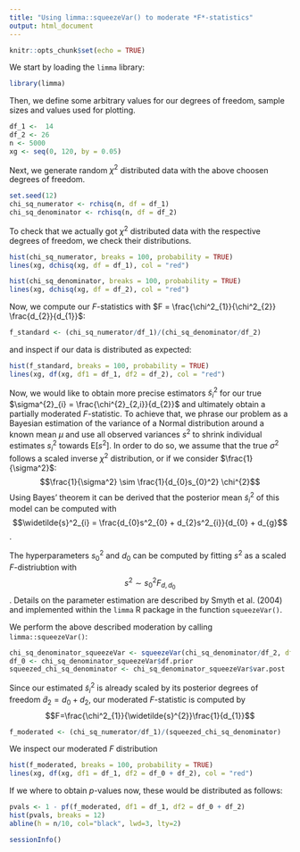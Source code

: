 ```yaml
---
title: "Using limma::squeezeVar() to moderate *F*-statistics"
output: html_document
---
```


```r
knitr::opts_chunk$set(echo = TRUE)
```

We start by loading the `limma` library:

```r
library(limma)
```

Then, we define some arbitrary values for our degrees of freedom, sample sizes and values used for plotting.

```r
df_1 <-  14
df_2 <- 26
n <- 5000
xg <- seq(0, 120, by = 0.05)
```

Next, we generate random $\chi^{2}$ distributed data with the above choosen degrees of freedom.

```r
set.seed(12)
chi_sq_numerator <- rchisq(n, df = df_1)
chi_sq_denominator <- rchisq(n, df = df_2)
```

To check that we actually got $\chi^{2}$ distributed data with the respective degrees of freedom, we check their distributions.

```r
hist(chi_sq_numerator, breaks = 100, probability = TRUE)
lines(xg, dchisq(xg, df = df_1), col = "red")
```

```r
hist(chi_sq_denominator, breaks = 100, probability = TRUE)
lines(xg, dchisq(xg, df = df_2), col = "red")
```
Now, we compute our $F$-statistics with $F = \frac{\chi^2_{1}}{\chi^2_{2}} \frac{d_{2}}{d_{1}}$:
```r
f_standard <- (chi_sq_numerator/df_1)/(chi_sq_denominator/df_2)
```

and inspect if our data is distributed as expected:

```r
hist(f_standard, breaks = 100, probability = TRUE)
lines(xg, df(xg, df1 = df_1, df2 = df_2), col = "red")
```

Now, we would like to obtain more precise estimators $\widetilde{s}^2_{i}$ for our true $\sigma^{2}_{i} = \frac{\chi^{2}_{2,i}}{d_{2}}$ and ultimately obtain a partially moderated $F$-statistic. To achieve that, we phrase our problem as a Bayesian estimation of the variance of a Normal distribution around a  known mean $\mu$ and use all observed variances $s^2$ to shrink individual estimates $s^2_{i}$ towards $\text{E}[s^2]$. In order to do so, we assume that the true $\sigma^2$ follows a scaled inverse $\chi^2$ distribution, or if we consider $\frac{1}{\sigma^2}$:
$$\frac{1}{\sigma^2} \sim \frac{1}{d_{0}s_{0}^2} \chi^{2}$$
Using Bayes' theorem it can be derived that the posterior mean $\widetilde{s}^2_{i}$ of this model can be computed with
$$\widetilde{s}^2_{i} = \frac{d_{0}s^2_{0} + d_{2}s^2_{i}}{d_{0} + d_{g}$$.

The hyperparameters $s^2_{0}$ and $d_{0}$ can be computed by fitting $s^2$ as a scaled $F$-distriubtion with
$$s^2 \sim s^2_{0}F_{d, d_{0}}$$.
Details on the parameter estimation are described by Smyth et al. (2004) and implemented within the `limma` R package in the function `squeezeVar()`.

We perform the above described moderation by calling `limma::squeezeVar()`:
```r
chi_sq_denominator_squeezeVar <- squeezeVar(chi_sq_denominator/df_2, df = df_2)
df_0 <- chi_sq_denominator_squeezeVar$df.prior
squeezed_chi_sq_denominator <- chi_sq_denominator_squeezeVar$var.post
```

Since our estimated $\widetilde{s}^2_{i}$ is already scaled by its posterior degrees of freedom $\widetilde{d}_{2} = d_{0} + d_{2}$, our moderated $F$-statistic is computed by 
$$F=\frac{\chi^2_{1}}{\widetilde{s}^{2}}\frac{1}{d_{1}}$$

```r
f_moderated <- (chi_sq_numerator/df_1)/(squeezed_chi_sq_denominator)
```

We inspect our moderated $F$ distribution
```r
hist(f_moderated, breaks = 100, probability = TRUE)
lines(xg, df(xg, df1 = df_1, df2 = df_0 + df_2), col = "red")
```
If we where to obtain $p$-values now, these would be distributed as follows:
```r
pvals <- 1 - pf(f_moderated, df1 = df_1, df2 = df_0 + df_2)
hist(pvals, breaks = 12)
abline(h = n/10, col="black", lwd=3, lty=2)
```

```r
sessionInfo()
```

